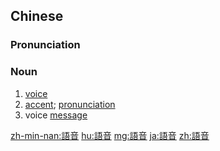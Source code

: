 {{also|语音}}
==Chinese==
{{zh-forms|s=语音}}

===Pronunciation===
{{zh-pron
|m=yǔyīn
|c=jyu5 jam1
|mn=qz:gír-im/tp,xm:gú-im/kh,zz:gí-im
|cat=n
}}

===Noun===
{{zh-noun}}

# [[voice]]
# [[accent]]; [[pronunciation]]
# voice [[message]]

[[zh-min-nan:語音]]
[[hu:語音]]
[[mg:語音]]
[[ja:語音]]
[[zh:語音]]